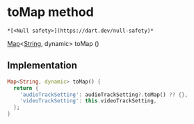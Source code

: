 # toMap method

    *[<Null safety>](https://dart.dev/null-safety)*

[Map](https://api.flutter.dev/flutter/dart-core/Map-class.html)&lt;[String](https://api.flutter.dev/flutter/dart-core/String-class.html), dynamic> toMap
()

## Implementation

```dart
Map<String, dynamic> toMap() {
  return {
    'audioTrackSetting': audioTrackSetting?.toMap() ?? {},
    'videoTrackSetting': this.videoTrackSetting,
  };
}
```

